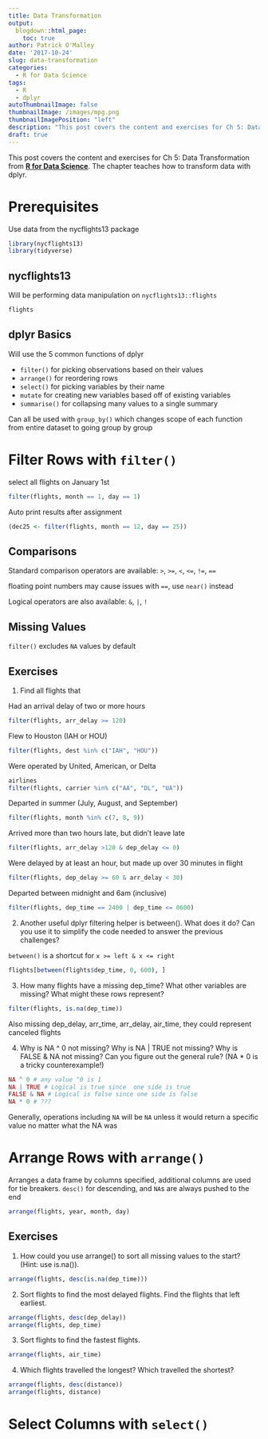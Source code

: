 ```yaml
---
title: Data Transformation
output:
  blogdown::html_page:
    toc: true
author: Patrick O'Malley
date: '2017-10-24'
slug: data-transformation
categories:
  - R for Data Science
tags:
  - R
  - dplyr
autoThumbnailImage: false
thumbnailImage: /images/mpg.png
thumbnailImagePosition: "left"
description: "This post covers the content and exercises for Ch 5: Data Transformation in **R for Data Science**"
draft: true
---
```


This post covers the content and exercises for Ch 5: Data Transformation from [**R for Data Science**](http://r4ds.had.co.nz/). The chapter teaches how to transform data with dplyr.

# Prerequisites

Use data from the nycflights13 package

```r
library(nycflights13)
library(tidyverse)
```

## nycflights13

Will be performing data manipulation on `nycflights13::flights`

```r
flights
```

## dplyr Basics

Will use the 5 common functions of dplyr

* `filter()` for picking observations based on their values
* `arrange()` for reordering rows
* `select()` for picking variables by their name
* `mutate` for creating new variables based off of existing variables
* `summarise()` for collapsing many values to a single summary

Can all be used with `group_by()` which changes scope of each function from entire dataset to going group by group

# Filter Rows with `filter()`

select all flights on January 1st

```r
filter(flights, month == 1, day == 1)
```

Auto print results after assignment

```r
(dec25 <- filter(flights, month == 12, day == 25))
```

## Comparisons

Standard comparison operators are available: `>`, `>=`, `<`, `<=`, `!=`, `==`  

floating point numbers may cause issues with `==`, use `near()` instead  

Logical operators are also available: `&`, `|`, `!`

## Missing Values

`filter()` excludes `NA` values by default

## Exercises

1. Find all flights that  

Had an arrival delay of two or more hours

```r
filter(flights, arr_delay >= 120)
```

Flew to Houston (IAH or HOU)

```r
filter(flights, dest %in% c("IAH", "HOU"))
```

Were operated by United, American, or Delta

```r
airlines
filter(flights, carrier %in% c("AA", "DL", "UA"))
```

Departed in summer (July, August, and September)

```r
filter(flights, month %in% c(7, 8, 9))
```

Arrived more than two hours late, but didn't leave late

```r
filter(flights, arr_delay >120 & dep_delay <= 0)
```

Were delayed by at least an hour, but made up over 30 minutes in flight

```r
filter(flights, dep_delay >= 60 & arr_delay < 30)
```

Departed between midnight and 6am (inclusive)

```r
filter(flights, dep_time == 2400 | dep_time <= 0600)
```

2. Another useful dplyr filtering helper is between(). What does it do? Can you use it to simplify the code needed to answer the previous challenges?  

`between()` is a shortcut for `x >= left & x <= right`

```r
flights[between(flights$dep_time, 0, 600), ]
```

3. How many flights have a missing dep_time? What other variables are missing? What might these rows represent?

```r
filter(flights, is.na(dep_time))
```

Also missing dep_delay, arr_time, arr_delay, air_time, they could represent canceled flights  

4. Why is NA ^ 0 not missing? Why is NA | TRUE not missing? Why is FALSE & NA not missing? Can you figure out the general rule? (NA * 0 is a tricky counterexample!)

```r
NA ^ 0 # any value ^0 is 1
NA | TRUE # Logical is true since  one side is true
FALSE & NA # Logical is false since one side is false
NA * 0 # ???
```

Generally, operations including `NA` will be `NA` unless it would return a specific value no matter what the NA was  

# Arrange Rows with `arrange()`

Arranges a data frame by columns specified, additional columns are used for tie breakers. `desc()` for descending, and `NA`s are always pushed to the end  

```r
arrange(flights, year, month, day)
```

## Exercises

1. How could you use arrange() to sort all missing values to the start? (Hint: use is.na()).

```r
arrange(flights, desc(is.na(dep_time)))
```

2. Sort flights to find the most delayed flights. Find the flights that left earliest.

```r
arrange(flights, desc(dep_delay))
arrange(flights, dep_time)
```

3. Sort flights to find the fastest flights.

```r
arrange(flights, air_time)
```

4. Which flights travelled the longest? Which travelled the shortest?

```r
arrange(flights, desc(distance))
arrange(flights, distance)
```

# Select Columns with `select()`

